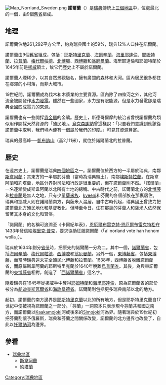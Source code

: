 {{Unreferenced |time=2008-04-02T02:13:26+00:00 }}

[[File:Map_Norrland_Sweden.png|thumb]]
'''諾爾蘭'''（{{lang-sv|Norrland}}）是[[瑞典|瑞典]]傳統上[[瑞典地區|三個地區]]中，位處最北的一個，由9個[[瑞典舊省|舊省]]組成。

==地理==
諾爾蘭佔地261,292平方公里，約為瑞典國土的59%，瑞典12%人口住在諾爾蘭。

諾爾蘭由9個[[瑞典舊省|舊省]]組成，包括：[[耶斯特里克蘭|耶斯特里克蘭]]、[[海爾辛蘭|海爾辛蘭]]、[[海里耶達倫|海里耶達倫]]、[[耶姆特蘭|耶姆特蘭]]、[[拉普蘭_(瑞典)|拉普蘭]]、[[梅代爾帕德|梅代爾帕德]]、[[北博滕|北博滕]]、[[西博滕|西博滕]]和[[翁厄曼蘭|翁厄曼蘭]]。海里耶達倫和耶姆特蘭於1645年前是[[挪威|挪威]]領土，故它們歷史上不屬於諾爾蘭。

諾爾蘭人煙稀少，以其自然景觀馳名，擁有廣闊的森林和大河。區內居民很多都住在鄉郊的小村落，而非大城市。

19世紀間，諾爾蘭成為伐木和木漿業的主要資源。區內除了四條河之外，其他河流全被開發作[[水力發電|水力發電]]。雖然在一些國家，水力是有限能源，但是水力發電卻是瑞典全國四成電力的來源。

諾爾蘭也有一些開採[[貴金屬|貴金屬]]的金礦。歷史上，斯德哥爾摩的統治者曾視諾爾蘭為類似用作開採天然資源的「殖民地」。[[烏克森謝納|烏克森謝納]]曾這樣說：「只要我們意識到應該從諾爾蘭中取利，我們境內便有一個屬於我們的[[印度|印度]]。」可見其資源豐富。

瑞典的最高峰──[[凱布訥山|凱布訥山]]（高2,111米），就位於諾爾蘭北的拉普蘭。

==歷史==
在遠古史上，諾爾蘭是瑞典[[瑞典地區|四個地區]]之一。諾爾蘭位於西方的一半屬於瑞典，南鄰[[斯韋阿蘭|斯韋阿蘭]]；其東方的一半屬於芬蘭（當時為瑞典領土），南鄰[[埃斯特拉蘭|埃斯特拉蘭]]。在斯韋阿蘭和約塔蘭，地區分界對司法和行政是很重要的，但在諾爾蘭則不然。「諾爾蘭」一名逐漸變成斯韋阿蘭以北所有土地的總稱。中古時代之前，諾爾蘭北方的[[北博藤|北博藤]]和[[拉普蘭_(瑞典)|拉普蘭]]是無人之地，只有少量[[薩米族|薩米族]]、[[kveeni|kveeni]]和芬蘭的各個部族在那裏居住。瑞典和挪威人則在諾爾蘭南方，與薩米人混居。自中古時代起，瑞典國王曾致力把諾爾蘭北方殖民地化和基督教化，但時至今日，住在那裏的芬蘭人和薩米人依然保留著其本身的文化和習俗。

「諾爾蘭」的名稱可追溯至《卡爾紀年表》，[[恩厄爾布雷克特·恩厄爾布雷克特松|恩厄爾布雷克特·恩厄爾布雷克特松]]在1433年發信給[[埃里克·普克|埃里克·普克]]，要求協助征服諾爾蘭（「al norland vnte han honom wolla」）。

瑞典於1634年劃分[[瑞典省份|省份]]時，把原先的諾爾蘭一分為二。其中一個，[[諾爾蘭省|諾爾蘭省]]，包括[[海爾辛蘭|海爾辛蘭]]、[[梅代爾帕德|梅代爾帕德]]、[[西博滕|西博滕]]和[[翁厄曼蘭|翁厄曼蘭]]，另外一個，[[東博藤省|東博藤省]]，包括[[東博藤|東博藤]]，而當時瑞典還未完全殖民北博藤和拉普蘭。1638年，西博藤省脫離諾爾蘭省，而原屬斯韋阿蘭的耶斯特里克蘭於1640年脫離[[烏普蘭省|烏普蘭省]]。其後，為與東諾爾蘭的[[東博藤省|東博藤省]]相對，創造了「[[西諾爾蘭省|西諾爾蘭省]]」這名字。

隨着瑞典在1645年從挪威手中奪得[[耶姆特蘭|耶姆特蘭]]和[[海里耶達倫|海里耶達倫]]，原為諾爾蘭省的部份被分為[[胡迪克斯瓦爾省|胡迪克斯瓦爾省]]和[[海訥桑德省|海訥桑德省]]。諾爾蘭則包括更多瑞典南部以北的地方。

起初，諾爾蘭的南方邊界是[[耶斯特里克蘭|耶斯特里克蘭]]以北的所有地方，但是耶斯特里克蘭自17世紀中便被視為諾爾蘭之一部分。「芬蘭」一詞原本只表示現今芬蘭共和國之南方，而諾爾蘭以[[Kaakamojoki|Kaakamojoki]]河或後來的[[Simojoki|Simojoki]]河為界。隨著瑞典於19世紀初把芬蘭割讓予俄羅斯，瑞典和芬蘭之間關係改變，諾爾蘭的北方邊界也改變了，自此以[[托爾訥河|托爾訥河]]為邊界。

==參看==
{{commonscat|Norrland}}
*[[瑞典地區|瑞典地區]]
**[[斯韋阿蘭|斯韋阿蘭]]
**[[約塔蘭|約塔蘭]]
[[Category:瑞典地區|Category:瑞典地區]]